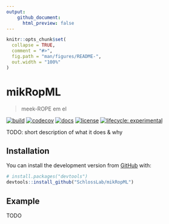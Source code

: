 ```yaml
---
output:
    github_document:
      html_preview: false
---
```


<!-- README.md is generated from README.Rmd. Please edit that file -->

```r
knitr::opts_chunk$set(
  collapse = TRUE,
  comment = "#>",
  fig.path = "man/figures/README-",
  out.width = "100%"
)
```

# mikRopML

> meek-ROPE em el

<!-- badges: start -->
[![build](https://github.com/SchlossLab/mikRopML/workflows/build/badge.svg)](https://github.com/SchlossLab/mikRopML/actions)
[![codecov](https://codecov.io/gh/SchlossLab/mikRopML/branch/master/graph/badge.svg)](https://codecov.io/gh/SchlossLab/mikRopML)
[![docs](https://img.shields.io/badge/docs-here-brightgreen)](https://schlosslab.org/mikRopML/)
[![license](https://img.shields.io/badge/license-MIT-blue.svg)](LICENSE)
[![lifecycle: experimental](https://img.shields.io/badge/lifecycle-experimental-orange.svg)](https://www.tidyverse.org/lifecycle/#experimental)
<!-- badges: end -->

TODO: short description of what it does & why


## Installation

You can install the development version from [GitHub](https://github.com/) with:

``` r
# install.packages("devtools")
devtools::install_github("SchlossLab/mikRopML")
```


## Example

TODO
